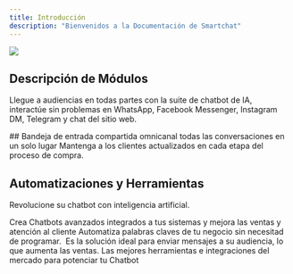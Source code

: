 ```yaml
---
title: Introducción
description: "Bienvenidos a la Documentación de Smartchat"
---
```


![](/images/Iso-Color\(2\).png)

## Descripción de Módulos

Llegue a audiencias en todas partes con la suite de chatbot de IA, interactúe sin problemas en WhatsApp, Facebook Messenger, Instagram DM, Telegram y chat del sitio web.

<CardGroup cols={2}>
  <Card title="Inbox" icon="inbox" href="https://mintlify.com/docs/quickstart">
    ## Bandeja de entrada compartida omnicanal todas las conversaciones en un solo lugar
  </Card>

  <Card title="Embudos de Ventas" icon="filter" href="https://mintlify.com/docs/development">
    Mantenga a los clientes actualizados en cada etapa del proceso de compra.
  </Card>
</CardGroup>

## Automatizaciones y Herramientas

Revolucione su chatbot con inteligencia artificial.

<CardGroup cols={2}>
  <Card title="Workflows" icon="shuffle" href="https://mintlify.com/docs/settings/global">
    Crea Chatbots avanzados integrados a tus sistemas y mejora las ventas y atención al cliente
  </Card>

  <Card title="Respuestas Automatizadas" icon="robot" href="https://mintlify.com/docs/api-playground/openapi">
    Automatiza palabras claves de tu negocio sin necesitad de programar.
  </Card>

  <Card title="Campañas de Marketing" icon="megaphone" href="https://mintlify.com/docs/content/components/accordions">
     Es la solución ideal para enviar mensajes   a su audiencia, lo que  aumenta las ventas.
  </Card>

  <Card title="Herramientas" icon="screwdriver-wrench" href="https://mintlify.com/customers">
    Las mejores herramientas e integraciones del mercado para potenciar tu Chatbot
  </Card>
</CardGroup>